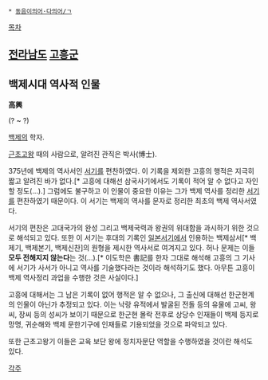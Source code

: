  * [[동음이의어·다의어/ㄱ]]

[[목차]]
== [[전라남도]] [[고흥군]] ==

== 백제시대 역사적 인물 ==
'''高興'''

(? ~ ?)

[[백제]]의 학자.

[[근초고왕]] 때의 사람으로, 알려진 관직은 박사(博士).

375년에 백제의 역사서인 [[서기]]를 편찬하였다. 이 기록을 제외한 고흥의 행적은 지극히 짧고 알려진 바가 없다.[* 고흥에 대해선 삼국사기에서도 기록이 적어 알 수 없다고 자인할 정도(...).]  그럼에도 불구하고 이 인물이 중요한 이유는 그가 백제 역사를 정리한 [[서기]]를 편찬하였기 때문이다. 이 서기는 백제의 역사를 문자로 정리한 최초의 백제 역사서였다.

서기의 편찬은 고대국가의 완성 그리고 백제국력과 왕권의 위대함을 과시하기 위한 것으로 해석되고 있다. 또한 이 서기는 후대의 기록인 [[일본서기]]에서 인용하는 백제삼서[* 백제기, 백제본기, 백제신찬]의 원형을 제시한 역사서로 여겨지고 있다. 허나 문제는 이들 '''모두 전해지지 않는다'''는 것(...).[* 이도학은 書記를 한자 그대로 해석해 고흥의 그 기사에 서기가 사서가 아니고 역사를 기술했다라는 것이라 해석하기도 했다. 아무튼 고흥이 백제 역사정리 과업을 수행한 것은 사실이다.]

고흥에 대해서는 그 남은 기록이 없어 행적은 알 수 없으나, 그 출신에 대해선 한군현계의 인물이 아닌가 추정되고 있다. 이는 낙랑 유적에서 발굴된 전돌 등의 유물에 고씨, 왕씨, 장씨 등의 성씨가 보이기 때문으로 한군현 몰락 전후로 상당수 인재들이 백제 등지로 망명, 귀순해와 백제 문한기구에 인재들로 기용되었을 것으로 파악되고 있다.

또한 근초고왕기 이들은 교육 보단 왕에 정치자문단 역할을 수행하였을 것이란 해석도 있다. 

[[각주]]
